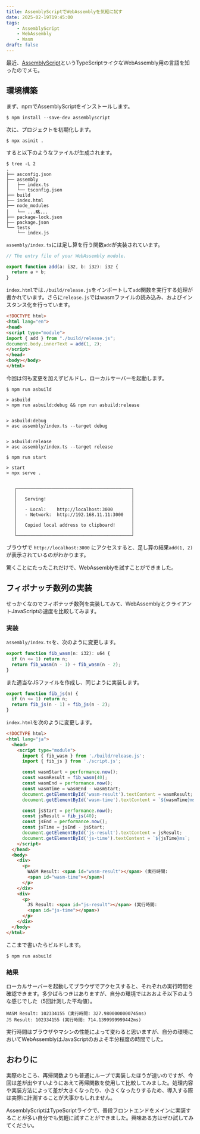 ```yaml
---
title: AssemblyScriptでWebAssemblyを気軽に試す
date: 2025-02-19T19:45:00
tags:
    - AssemblyScript
    - WebAssembly
    - Wasm
draft: false
---
```


最近、[AssemblyScript](https://www.assemblyscript.org/)というTypeScriptライクなWebAssembly用の言語を知ったのでメモ。

## 環境構築

まず、npmでAssemblyScriptをインストールします。

```shell
$ npm install --save-dev assemblyscript
```

次に、プロジェクトを初期化します。

```shell
$ npx asinit .
```

すると以下のようなファイルが生成されます。

```shell
$ tree -L 2
.
├── asconfig.json
├── assembly
│   ├── index.ts
│   └── tsconfig.json
├── build
├── index.html
├── node_modules
│   └── ...略...
├── package-lock.json
├── package.json
└── tests
    └── index.js
```

`assembly/index.ts`には足し算を行う関数`add`が実装されています。

```ts
// The entry file of your WebAssembly module.

export function add(a: i32, b: i32): i32 {
  return a + b;
}
```

`index.html`では`./build/release.js`をインポートして`add`関数を実行する処理が書かれています。さらに`release.js`ではwasmファイルの読み込み、およびインスタンス化を行っています。

```html
<!DOCTYPE html>
<html lang="en">
<head>
<script type="module">
import { add } from "./build/release.js";
document.body.innerText = add(1, 2);
</script>
</head>
<body></body>
</html>
```

今回は何も変更を加えずビルドし、ローカルサーバーを起動します。

```shell
$ npm run asbuild

> asbuild
> npm run asbuild:debug && npm run asbuild:release


> asbuild:debug
> asc assembly/index.ts --target debug


> asbuild:release
> asc assembly/index.ts --target release

$ npm run start

> start
> npx serve .


   ┌───────────────────────────────────────────┐
   │                                           │
   │   Serving!                                │
   │                                           │
   │   - Local:    http://localhost:3000       │
   │   - Network:  http://192.168.11.11:3000   │
   │                                           │
   │   Copied local address to clipboard!      │
   │                                           │
   └───────────────────────────────────────────┘
```

ブラウザで `http://localhost:3000` にアクセスすると、足し算の結果`add(1, 2)`が表示されているのがわかります。

驚くことにたったこれだけで、WebAssemblyを試すことができました。

## フィボナッチ数列の実装

せっかくなのでフィボナッチ数列を実装してみて、WebAssemblyとクライアントJavaScriptの速度を比較してみます。

### 実装

`assembly/index.ts`を、次のように変更します。

```ts
export function fib_wasm(n: i32): u64 {
  if (n <= 1) return n;
  return fib_wasm(n - 1) + fib_wasm(n - 2);
}
```

また適当なJSファイルを作成し、同じように実装します。

```js
export function fib_js(n) {
  if (n <= 1) return n;
  return fib_js(n - 1) + fib_js(n - 2);
}
```

`index.html`を次のように変更します。

```html
<!DOCTYPE html>
<html lang="ja">
  <head>
    <script type="module">
      import { fib_wasm } from './build/release.js';
      import { fib_js } from './script.js';

      const wasmStart = performance.now();
      const wasmResult = fib_wasm(40);
      const wasmEnd = performance.now();
      const wasmTime = wasmEnd - wasmStart;
      document.getElementById('wasm-result').textContent = wasmResult;
      document.getElementById('wasm-time').textContent = `${wasmTime}ms`;

      const jsStart = performance.now();
      const jsResult = fib_js(40);
      const jsEnd = performance.now();
      const jsTime = jsEnd - jsStart;
      document.getElementById('js-result').textContent = jsResult;
      document.getElementById('js-time').textContent = `${jsTime}ms`;
    </script>
  </head>
  <body>
    <div>
      <p>
        WASM Result: <span id="wasm-result"></span> (実行時間:
        <span id="wasm-time"></span>)
      </p>
    </div>
    <div>
      <p>
        JS Result: <span id="js-result"></span> (実行時間:
        <span id="js-time"></span>)
      </p>
    </div>
  </body>
</html>
```

ここまで書いたらビルドします。

```shell
$ npm run asbuild
```

### 結果

ローカルサーバーを起動してブラウザでアクセスすると、それぞれの実行時間を確認できます。多少ばらつきはありますが、自分の環境ではおおよそ以下のような感じでした（5回計測した平均値）。

```shell
WASM Result: 102334155 (実行時間: 327.9800000000745ms)
JS Result: 102334155 (実行時間: 714.1399999999442ms)
```

実行時間はブラウザやマシンの性能によって変わると思いますが、自分の環境においてWebAssemblyはJavaScriptのおよそ半分程度の時間でした。

## おわりに

実際のところ、再帰関数よりも普通にループで実装したほうが速いのですが、今回は差が出やすいようにあえて再帰関数を使用して比較してみました。処理内容や実装方法によって差が大きくなったり、小さくなったりするため、導入する際は実際に計測することが大事かもしれません。

AssemblyScriptはTypeScriptライクで、普段フロントエンドをメインに実装することが多い自分でも気軽に試すことができました。興味ある方はぜひ試してみてください。